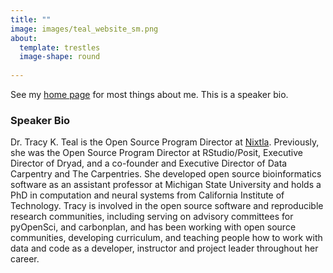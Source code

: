 ```yaml
---
title: ""
image: images/teal_website_sm.png
about:
  template: trestles
  image-shape: round
    
---
```


See my [home page](index.html) for most things about me. This is a speaker bio. 

### Speaker Bio

Dr. Tracy K. Teal is the Open Source Program Director at [Nixtla](https://nixtla.io/). Previously, she was the Open Source Program Director at RStudio/Posit, Executive Director of Dryad, and a co-founder and Executive Director of Data Carpentry and The Carpentries. She developed open source bioinformatics software as an assistant professor at Michigan State University and holds a PhD in computation and neural systems from California Institute of Technology. Tracy is involved in the open source software and reproducible research communities, including serving on advisory committees for pyOpenSci, and carbonplan, and has been working with open source communities, developing curriculum, and teaching people how to work with data and code as a developer, instructor and project leader throughout her career.


